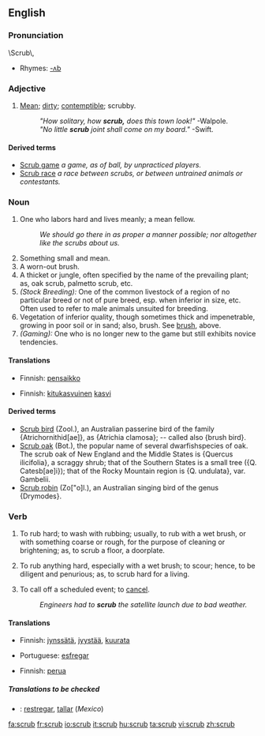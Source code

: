 ==English==

===Pronunciation===
\Scrub\,
*Rhymes: [[Rhymes:English:-ʌb|-ʌb]]

===Adjective===
{{en-adj}}

# [[Mean]]; [[dirty]]; [[contemptible]]; scrubby.
#:''"How solitary, how '''scrub,''' does this town look!"''  -Walpole.
#:''"No little '''scrub''' joint shall come on my board."''  -Swift.

====Derived terms====
*[[Scrub game]] ''a game, as of ball, by unpracticed players.''
*[[Scrub race]] ''a race between scrubs, or between untrained animals or contestants.''

===Noun===
{{en-noun}}

# One who labors hard and lives meanly; a mean fellow.
#:''We should go there in as proper a manner possible; nor altogether like the scrubs about us.''
# Something small and mean.
# A worn-out brush.
# A thicket or jungle, often specified by the name of the prevailing plant; as, oak scrub, palmetto scrub, etc.
# ''(Stock Breeding):'' One of the common livestock of a region of no particular breed or not of pure breed, esp. when inferior in size, etc.  Often used to refer to male animals unsuited for breeding. {{US}}
# Vegetation of inferior quality, though sometimes thick and impenetrable,  growing in poor soil or in sand; also, brush. See [[brush]], above.
# ''(Gaming):'' One who is no longer new to the game but still exhibits novice tendencies.

====Translations====
{{trans-top|One who labors hard and lives meanly; a mean fellow}}
{{trans-mid}}
{{trans-bottom}}

{{trans-top|Something small and mean}}
{{trans-mid}}
{{trans-bottom}}

{{trans-top|A worn-out brush}}
{{trans-mid}}
{{trans-bottom}}

{{trans-top|A thicket or jungle}}
*Finnish: [[pensaikko]]
{{trans-mid}}
{{trans-bottom}}

{{trans-top|One of the common livestock of a region of no particular breed or not of pure breed}}
{{trans-mid}}
{{trans-bottom}}

{{trans-top|Vegetation of inferior quality}}
*Finnish: [[kitukasvuinen]] [[kasvi]]
{{trans-mid}}
{{trans-bottom}}

====Derived terms====
*[[Scrub bird]] (Zool.), an Australian passerine bird of the family {Atrichornithid[ae]}, as {Atrichia clamosa}; -- called also {brush bird}.
*[[Scrub oak]] (Bot.), the popular name of several dwarfishspecies of oak. The scrub oak of New England and the Middle States is {Quercus ilicifolia}, a scraggy shrub; that of the Southern States is a small tree ({Q. Catesb[ae]i}); that of the Rocky Mountain region is {Q. undulata}, var. Gambelii.
*[[Scrub robin]] (Zo["o]l.), an Australian singing bird of the  genus {Drymodes}.

===Verb===
{{en-verb|scrub|b|ing}}

# {{transitive}} To rub hard; to wash with rubbing; usually, to rub with a wet brush, or with something coarse or rough, for the purpose of cleaning or brightening; as, to scrub a floor, a doorplate.
# {{intransitive}} To rub anything hard, especially with a wet brush; to scour; hence, to be diligent and penurious; as, to scrub hard for a living.
# {{transitive}} To call off a scheduled event; to [[cancel]].
#: ''Engineers had to '''scrub''' the satellite launch due to bad weather.''

====Translations====
{{trans-top|To rub hard}}
*Finnish: [[jynssätä]], [[jyystää]], [[kuurata]]
{{trans-mid}}
*Portuguese: [[esfregar]]
{{trans-bottom}}

{{trans-top|To rub anything hard}}
{{trans-mid}}
{{trans-bottom}}

{{trans-top|To call off a scheduled event; to cancel}}
*Finnish: [[perua]]
{{trans-mid}}
{{trans-bottom}}

=====Translations to be checked=====
{{checktrans}}
{{top}}
*{{ttbc|Spanish}}: [[restregar]], [[tallar]] (''Mexico'')
{{mid}}
{{bottom}}

[[fa:scrub]]
[[fr:scrub]]
[[io:scrub]]
[[it:scrub]]
[[hu:scrub]]
[[ta:scrub]]
[[vi:scrub]]
[[zh:scrub]]